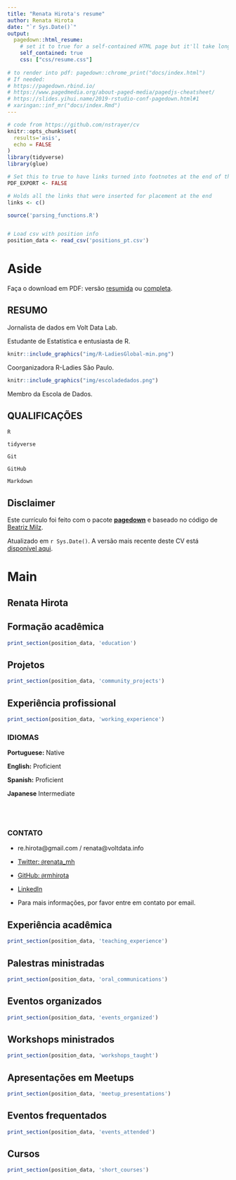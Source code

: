 ```yaml
---
title: "Renata Hirota's resume"
author: Renata Hirota
date: "`r Sys.Date()`"
output:
  pagedown::html_resume:
    # set it to true for a self-contained HTML page but it'll take longer to render
    self_contained: true
    css: ["css/resume.css"]
    
# to render into pdf: pagedown::chrome_print("docs/index.html")
# If needed:
# https://pagedown.rbind.io/
# https://www.pagedmedia.org/about-paged-media/pagedjs-cheatsheet/
# https://slides.yihui.name/2019-rstudio-conf-pagedown.html#1
# xaringan::inf_mr("docs/index.Rmd")
---
```

<!--- start of code for font awesome--->

<link rel="stylesheet" href="https://cdnjs.cloudflare.com/ajax/libs/font-awesome/5.11.2/css/all.css" integrity="sha256-46qynGAkLSFpVbEBog43gvNhfrOj+BmwXdxFgVK/Kvc=" crossorigin="anonymous" />
<!--- end of code for font awesome--->

```r
# code from https://github.com/nstrayer/cv
knitr::opts_chunk$set(
  results='asis', 
  echo = FALSE
)
library(tidyverse)
library(glue)

# Set this to true to have links turned into footnotes at the end of the document
PDF_EXPORT <- FALSE

# Holds all the links that were inserted for placement at the end
links <- c()

source('parsing_functions.R')


# Load csv with position info
position_data <- read_csv('positions_pt.csv')

```


Aside
================================================================================
<i class="fas fa-download"></i> Faça o download em PDF: versão [resumida](https://rmhirota.github.io/resume/resume_pt.pdf) ou
[completa](https://rmhirota.github.io/resume/index_pt.pdf).

## RESUMO

<i class="fas fa-newspaper"></i> Jornalista de dados em Volt Data Lab.

<i class="fab fa-r-project"></i> Estudante de Estatística e entusiasta de R. 

```r
knitr::include_graphics("img/R-LadiesGlobal-min.png")
```
Coorganizadora R-Ladies São Paulo.

```r
knitr::include_graphics("img/escoladedados.png")
```
Membro da Escola de Dados.

## QUALIFICAÇÕES

<i class="fab fa-r-project"></i> `R`

<i class="far fa-chart-bar"></i> `tidyverse`

<i class="fas fa-code-branch"></i> `Git`

<i class="fab fa-github"></i> `GitHub`

<i class="fab fa-markdown"></i> `Markdown`




Disclaimer {#disclaimer}
--------------------------------------------------------------------------------

Este currículo foi feito com o pacote [**pagedown**](https://github.com/rstudio/pagedown) e baseado no código de [Beatriz Milz](https://github.com/beatrizmilz/resume).

Atualizado em `r Sys.Date()`. A versão mais recente deste CV está [disponível aqui](https://rmhirota.github.io/resume/index_pt.pdf). 

Main
================================================================================

Renata Hirota {#title}
--------------------------------------------------------------------------------

Formação acadêmica {data-icon=graduation-cap data-concise=true}
--------------------------------------------------------------------------------

```r
print_section(position_data, 'education')
```


Projetos {data-icon=share-alt}
--------------------------------------------------------------------------------
```r
print_section(position_data, 'community_projects')
```


Experiência profissional {data-icon=briefcase}
--------------------------------------------------------------------------------

```r
print_section(position_data, 'working_experience')
```


::: aside


### IDIOMAS

**Portuguese:** Native

**English:** Proficient

**Spanish:** Proficient

**Japanese** Intermediate


<br><br>


### CONTATO

- <i class="fa fa-envelope"></i> re.hirota@gmail.com / renata@voltdata.info

- <i class="fa fa-twitter"></i> [Twitter: `@`renata_mh](https://twitter.com/renata_mh)

- <i class="fa fa-github"></i> [GitHub: `@`rmhirota](https://github.com/rmhirota)

- <i class="fa fa-linkedin"></i> [LinkedIn](https://br.linkedin.com/in/renatahirota) 


- Para mais informações, por favor entre em contato por email.


:::

Experiência acadêmica {data-icon=chalkboard-teacher}
--------------------------------------------------------------------------------

```r
print_section(position_data, 'teaching_experience')
```


Palestras ministradas {data-icon=chalkboard-teacher}
--------------------------------------------------------------------------------

```r
print_section(position_data, 'oral_communications')
```


Eventos organizados {data-icon=calendar-check}
--------------------------------------------------------------------------------

```r
print_section(position_data, 'events_organized')
```


Workshops ministrados {data-icon=chalkboard-teacher} 
--------------------------------------------------------------------------------

```r
print_section(position_data, 'workshops_taught')
```


Apresentações em Meetups {data-icon=meetup} 
--------------------------------------------------------------------------------

```r
print_section(position_data, 'meetup_presentations')
```


Eventos frequentados {data-icon=calendar-check} 
--------------------------------------------------------------------------------

```r
print_section(position_data, 'events_attended')
```

Cursos {data-icon=book} 
--------------------------------------------------------------------------------

```r
print_section(position_data, 'short_courses')
```
